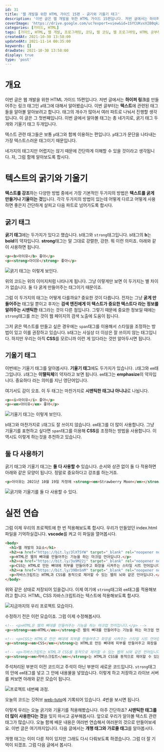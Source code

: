 ```yaml
---
id: 31
title: '웹 개발을 위한 HTML 가이드 15편 - 굵기와 기울기 태그'
description: '이번 글은 웹 개발을 위한 HTML 가이드 15편입니다. 저번 글에서는 하이퍼 링크를 만들어주는 링크 태그인 a태그에 대해서 알아봤습니다. 이번 글부터는 텍스트에 관련된 태그들을 알아볼 알아보려고 합니다. 태그의 개수가 많아서 여러 파트로 나눠서 진행할 생각입니다. 이 글은 그 첫번째입니다. 이번 글에서 알아볼 태그는 총 네가지로, 굵기 태그 두개와 기울기 태그 두개입니다. 네가지의 태그지만 어렵지는 않기 때문에 간단하게 이해할 수 있을 것이라고 생각됩니다. 자, 그럼 함께 알아보도록 합시다. 텍스트를 강조하는 다양한 방법 중에서 가장 기본적인 두가지의 방법은 텍스트를 굵게 만들거나 기울이는 것입니다. 각각 두가지의 방법이 있는데 어떻게 다르고 어떻게 사용하면 좋은지 간단하게 살피고 다음 파트로 넘어가도록 합시다.'
coverImage: 'https://drive.google.com/uc?export=view&id=1SYCUKvxXIB0qkzRyjzTFeUd0fKpl2oi2'
categories: [가이드, HTML]
tags: [가이드, HTML, 웹 개발, 프로그래밍, 코딩, 웹 코딩, 웹 프로그래밍, HTML 공부하기, HTML 초보, b 태그, i 태그, em 태그, strong 태그, 굵기 태그, 기울기 태그]
createdAt: 2021-10-30 13:58:00
updatedAt: 2021-11-14 00:35:00
keywords: []
drawDate: 2021-10-30 13:58:00
display: true
type: 'post'
---
```


<HtmlGuideMessage />

<HTMLTextPosts />

# 개요
이번 글은 웹 개발을 위한 HTML 가이드 15편입니다. 저번 글에서는 **하이퍼 링크**를 만들어주는 링크 태그인 `a`태그에 대해서 알아봤습니다. 이번 글부터는 **텍스트**에 관련된 태그들을 알아볼 알아보려고 합니다. 태그의 개수가 많아서 여러 파트로 나눠서 진행할 생각입니다. 이 글은 그 첫번째입니다. 이번 글에서 알아볼 태그는 총 네가지로, 굵기 태그 두개와 기울기 태그 두개입니다.

텍스트 관련 태그들은 보통 `p`태그와 함께 이용하는 편입니다. `p`태그가 문단을 나타내는 가장 텍스트스러운 태그이기 때문입니다.

네가지의 태그지만 어렵지는 않기 때문에 간단하게 이해할 수 있을 것이라고 생각됩니다. 자, 그럼 함께 알아보도록 합시다.

# 텍스트의 굵기와 기울기
**텍스트를 강조**하는 다양한 방법 중에서 가장 기본적인 두가지의 방법은 **텍스트를 굵게 만들거나 기울이는 것**입니다. 각각 두가지의 방법이 있는데 어떻게 다르고 어떻게 사용하면 좋은지 간단하게 살피고 다음 파트로 넘어가도록 합시다.

## 굵기 태그
**굵기 태그**에는 두가지가 있다고 했습니다. `b`태그와 `strong`태그입니다. `b`태그의 **b**는 **bold**의 약자입니다. **strong**태그는 말 그대로 강렬한, 강한. 뭐 이런 의미죠. 아래와 같이 사용하면 됩니다.

```html
<p><b>아이유</b> 좋아</p>
<p><strong>아이유</strong> 좋아</p>
```

![굵기 태그는 이렇게 보인다.](https://drive.google.com/uc?export=view&id=1-BHeRgS5fglHDlctL4gJQEYmtRS3CpsA)

위의 코드는 위의 이미지처럼 나타나게 됩니다. 그냥 이렇게만 보면 이 두가지는 별 차이가 없습니다. 둘 다 굵게 만들어주는 태그이기 때문이죠.

그럼 이 두가지의 태그는 어떻게 다를까요? 중요한 것이 다릅니다. 전자는 그냥 **굵게 만들어주는** 태그일 뿐이고 후자는 **검색 엔진에게 이 텍스트가 중요한 텍스트다 라는 정보를 알려주는 시맨틱한** 태그라는 것이 다른 점입니다. 그렇기 때문에 중요한 정보일 때에는 `strong`태그를 쓰는 것이 웹 페이지의 검색 노출에 도움이 됩니다.

그저 굵은 텍스트를 만들고 싶은 경우에는 `span`태그를 이용해서 스타일을 조정하는 방법이 있고 이를 권장하고 있습니다. `b`태그는 사실상 더 이상은 잘 쓰이지 않는 태그입니다. 하지만 우리는 아직 **CSS**를 모르니까 이런 게 있다라는 것만 알아두시면 됩니다.

## 기울기 태그
이번에는 기울기 태그를 알아봅시다. **기울기 태그**에도 두가지가 있습니다. `i`태그와 `em`태그입니다. `i`태그는 **이탤릭체**의 약자라고 보면 됩니다. `em`태그는 **emphasize**의 약자입니다. 중요하다 라는 의미를 지닌 영단어입니다.

여기서도 감이 오죠. 이 두 태그는 마찬가지로 **시맨틱한 태그냐 아니냐**로 나뉩니다.

```html
<p><i>아이유</i> 좋아</p>
<p><em>아이유</em> 좋아</p>
```

![기울기 태그는 이렇게 보인다.](https://drive.google.com/uc?export=view&id=1kwKqLCNGX5KnCorW9-gxU1bUWL7iatvS)

`b`태그와 마찬가지로 `i`태그도 잘 쓰이지 않습니다. `em`태그를 더 많이 사용합니다. 그냥 기울기를 표현하고 싶다면 `span`태그를 이용해 **CSS**를 조정하는 방법을 사용합니다. 이 역시도 이렇게 하는것을 추천하고 있습니다.

## 둘 다 사용하기
굵기 태그와 기울기 태그는 **둘 다 사용할 수** 있습니다. 순서와 상관 없이 둘 다 적용하면 아래와 같은 모양이 됩니다. 정말로 중요하다고 강조를 하는거죠.

```html
<p>아이유는 2021년 10월 19일 자정에 <strong><em>Strawberry Moon</em></strong>을 공개했다.</p>
```

![굵기와 기울기를 둘 다 사용할 수 있다.](https://drive.google.com/uc?export=view&id=12iwyDXQx2YSgkGQCmFRpqYlQoKOAnNp8)

# 실전 연습
그럼 이제 우리의 프로젝트에 한 번 적용해보도록 합시다. 우리가 만들었던 <Name>index.html</Name>파일을 기억하실겁니다. **vscode**를 켜고 이 파일을 열어봅시다.

```html file=index.html
<body>
  <h1>웹 개발의 3요소</h1>
  <h2><a href="https://bit.ly/3lXTSYW" target="_blank" rel="noopener noreferrer">HTML</a></h2>
  <p>HTML은 웹의 뼈대를 만들어주는 기능을 하는 마크업 언어입니다.</p>
  <h2><a href="https://bit.ly/3u9M22j" target="_blank" rel="noopener noreferrer">CSS</a></h2>
  <p>CSS는 HTML로 만든 뼈대에 피부를 만들어주고 화장을 시켜주는 스타일 시트 언어입니다.</p>
  <h2><a href="https://bit.ly/39BnSnM" target="_blank" rel="noopener noreferrer">JavsScript</a></h2>
  <p>자바스크립트는 HTML과 CSS를 동적으로 제어할 수 있는 웹의 뇌와 같은 언어입니다.</p>
</body>
```

위와 같은 상태로 저장되어 있을겁니다. 이제 여기에 `strong`태그와 `em`태그를 적용해보려고 합니다. HTML, CSS 자바스크립트라는 텍스트에 적용해보도록 합시다.

![지금까지의 우리 프로젝트 모습이다.](https://drive.google.com/uc?export=view&id=1mRWGfvGJTB_zw2L2V2tEXjYj0RNcNcY6)

수정하기 전은 이런 모습이죠. 그럼 이제 수정해봅시다.

```html file=index.html
<!-- <p>HTML은 웹의 뼈대를 만들어주는 기능을 하는 마크업 언어입니다.</p> -->
<p><strong><em>HTML</em></strong>은 웹의 뼈대를 만들어주는 기능을 하는 마크업 언어입니다.</p>

<!-- <p>CSS는 HTML로 만든 뼈대에 피부를 만들어주고 화장을 시켜주는 스타일 시트 언어입니다.</p> -->
<p><strong><em>CSS</em></strong>는 HTML로 만든 뼈대에 피부를 만들어주고 화장을 시켜주는 스타일 시트 언어입니다.</p>

<!-- <p>자바스크립트는 HTML과 CSS를 동적으로 제어할 수 있는 웹의 뇌와 같은 언어입니다.</p> -->
<p><strong><em>자바스크립트</em></strong>는 HTML과 CSS를 동적으로 제어할 수 있는 웹의 뇌와 같은 언어입니다.</p>
```

주석처리된 부분이 이전 코드이고 주석이 아닌 부분이 새로운 코드입니다. `strong`태그의 안에 `em`태그를 넣고 그 안에 내용물을 넣었습니다. 이렇게 하고 저장하고 라이브 서버를 켜보면 아래와 같은 모습이 됩니다.

![프로젝트 네번째 과정.](https://drive.google.com/uc?export=view&id=1nvhhET-ieZFNGu0CiDHj6sJz6lKjaHMV)

<P>오늘의 코드는 깃허브 <A href='https://github.com/nihil-programming-guide/web-tuto/tree/master/HTML' type='normal'>web-tuto</A>에 기록되어 있습니다. 4번을 보시면 됩니다.</P>

<Line />

이렇게 우리는 오늘 굵기와 기울기를 적용해봤습니다. 아주 간단하죠? **시맨틱한 태그를 더 많이 사용한다는 것**을 잊지 마시고 공부해봅시다. 앞으로 우리가 알아볼 텍스트 관련 태그가 많습니다. 오늘 함께 배운 내용은 여러번 연습해서 여러분의 것으로 만들어보세요. 이번 글은 여기까지입니다. 다음 글에서는 **개행 태그와 가로줄 태그**를 알아봅시다.

개행 태그는 이미 다룬 적이 있지만 그래도 다시 다뤄보도록 하겠습니다. 그럼 더 잘 기억이 되겠죠. 그럼 다음 글에서 봅시다.
